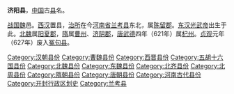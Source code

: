 '''济阳县'''，[[中国|中国]]古[[县|县]]名。

[[战国|战国]][[魏国_(战国)|魏]]邑。[[西汉|西汉]]置县，[[治所|治所]]在今[[河南省|河南省]][[兰考县|兰考县]]东北，属[[陈留郡|陈留郡]]。[[东汉|东汉]][[汉光武帝|光武帝]]出生于此。[[北魏|北魏]]属[[阳夏郡|阳夏郡]]，[[隋朝|隋]]属[[曹州|曹州]]、[[济阴郡|济阴郡]]，[[唐朝|唐]][[武德|武德]]四年（621年）属[[杞州|杞州]]。[[貞觀_(唐朝)|贞观]]元年（627年）废入[[冤句县|冤句县]]。

{{河南行政区划小作品}}
[[Category:汉朝县份|Category:汉朝县份]]
[[Category:曹魏县份|Category:曹魏县份]]
[[Category:西晋县份|Category:西晋县份]]
[[Category:五胡十六国县份|Category:五胡十六国县份]]
[[Category:北魏县份|Category:北魏县份]]
[[Category:东魏县份|Category:东魏县份]]
[[Category:北齐县份|Category:北齐县份]]
[[Category:北周县份|Category:北周县份]]
[[Category:隋朝县份|Category:隋朝县份]]
[[Category:唐朝县份|Category:唐朝县份]]
[[Category:河南古代县份|Category:河南古代县份]]
[[Category:开封行政区划史|Category:开封行政区划史]]
[[Category:兰考县|Category:兰考县]]